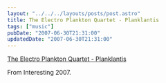 ```yaml
---
layout: "../../../layouts/posts/post.astro"
title: The Electro Plankton Quartet - Planklantis
tags: ["music"]
pubDate: "2007-06-30T21:31:00"
updatedDate: "2007-06-30T21:31:00"
---
```



<YouTube id="https://www.youtube.com/watch?v=GlX34lFmFS4" />

[The Electro Plankton Quartet - Planklantis](https://www.youtube.com/watch?v=GlX34lFmFS4)

From Interesting 2007.
